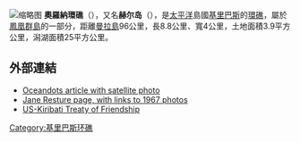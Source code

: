 [[File:Rotjan_-_Orona_Day_1_(95).JPG|缩略图]]
'''奧羅納環礁'''（{{lang-en|Orona Atoll}}），又名'''赫尔岛'''（{{lang-en|Hull Island}}），是[[太平洋|太平洋]]島國[[基里巴斯|基里巴斯]]的[[環礁|環礁]]，屬於[[鳳凰群島|鳳凰群島]]的一部分，距離[[曼拉島|曼拉島]]96公里，長8.8公里、寬4公里，土地面積3.9平方公里，潟湖面積25平方公里。

==外部連結==
*[https://web.archive.org/web/20101223043232/http://oceandots.com/pacific/rawaki/orona.php Oceandots article with satellite photo]
*[http://www.janeresture.com/kiribati_phoenix_group/hull.htm Jane Resture page, with links to 1967 photos] {{Wayback|url=http://www.janeresture.com/kiribati_phoenix_group/hull.htm |date=20160304030847 }}
*[http://www.trussel.com/kir/treaty.htm US-Kiribati Treaty of Friendship] {{WebCite|url=https://www.webcitation.org/66r5apv87?url=http://www.trussel.com/kir/treaty.htm |date=20120411231058 |dateformat=iso }}

{{coord|4|30|S|172|10|W|display=title}}
{{Kiribati-stub}}
[[Category:基里巴斯环礁|Category:基里巴斯环礁]]